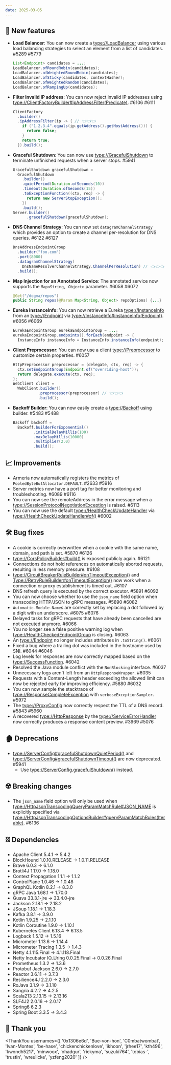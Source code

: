 ```yaml
---
date: 2025-03-05
---
```


## 🌟 New features

- **Load Balancer**: You can now create a <type://LoadBalancer> using various load balancing strategies to
  select an element from a list of candidates. #5289 #5779
  ```java
  List<Endpoint> candidates = ...;
  LoadBalancer.ofRoundRobin(candidates);
  LoadBalancer.ofWeightedRoundRobin(candidates);
  LoadBalancer.ofSticky(candidates, contextHasher);
  LoadBalancer.ofWeightedRandom(candidates);
  LoadBalancer.ofRampingUp(candidates);
  ```
- **Filter Invalid IP address**: You can now reject invalid IP addresses using
  <type://ClientFactoryBuilder#ipAddressFilter(Predicate)>. #6106 #6111
  ```java
  ClientFactory
    .builder()
    .ipAddressFilter(ip -> { // 👈👈👈
      if ("1.2.3.4".equals(ip.getAddress().getHostAddress())) {
        return false;
      }
      return true;
    }).build();
  ```
- **Graceful Shutdown**: You can now use <type://GracefulShutdown> to terminate unfinished requests
  when a server stops.  #5941
  ```java
  GracefulShutdown gracefulShutdown =
    GracefulShutdown
      .builder()
      .quietPeriod(Duration.ofSeconds(10))
      .timeout(Duration.ofSeconds(15))
      .toExceptionFunction((ctx, req) -> {
        return new ServerStopException();
      })
      .build();
  Server.builder()
        .gracefulShutdown(gracefulShutdown);
  ```
- **DNS Channel Strategy**: You can now set `datagramChannelStrategy` which provides an option to create a
  channel per-resolution for DNS queries. #6122 #6127
  ```java
  DnsAddressEndpointGroup
    .builder("foo.com")
    .port(8080)
    .datagramChannelStrategy(
      DnsNameResolverChannelStrategy.ChannelPerResolution) // 👈👈👈
    .build();
  ```
- **Map Injection for an Annotated Service**: The annotated service now supports the `Map<String, Object>`
  parameter. #6058 #6072
  ```java
  @Get("/dogma/repos")
  public String repos(@Param Map<String, Object> repoOptions) {...}
  ```
- **Eureka InstanceInfo**: You can now retrieve a Eureka <type://InstanceInfo> from an <type://Endpoint>
  via <type://InstanceInfo#instanceInfo(Endpoint)>. #6056 #6069
  ```java
  EurekaEndpointGroup eurekaEndpointGroup = ...;
  eurekaEndpointGroup.endpoints().forEach(endpoint -> {
    InstanceInfo instanceInfo = InstanceInfo.instanceInfo(endpoint); // 👈👈👈
  ```
- **Client Preprocessor**: You can now use a client <type://Preprocessor> to customize certain properties. #6057
  ```java
  HttpPreprocessor preprocessor = (delegate, ctx, req) -> {
    ctx.setEndpointGroup(Endpoint.of("overriding-host"));
    return delegate.execute(ctx, req);
  };
  WebClient client =
    WebClient.builder()
             .preprocessor(preprocessor) // 👈👈👈
             .build();
  ```
- **Backoff Builder**: You can now easily create a <type://Backoff> using builder. #5483 #5488
  ```java
  Backoff backoff =
    Backoff.builderForExponential()
           .initialDelayMillis(100)
           .maxDelayMillis(10000)
           .multiplier(2.0)
           .build();
  ```

## 📈 Improvements

- Armeria now automatically registers the metrics of `PooledByteBufAllocator.DEFAULT`. #2633 #5916
- Server metrics now have a port tag for better monitoring and troubleshooting. #6089 #6116
- You can now see the remoteAddress in the error message when a <type://SessionProtocolNegotiationException>
  is raised. #6113
- You can now use the default <type://HealthCheckUpdateHandler> via <type://HealthCheckUpdateHandler#of()> #6002

## 🛠️ Bug fixes

- A cookie is correctly overwritten when a cookie with the same name, domain, and path is set. #5870 #6126
- <type://CorsPolicyBuilder#build()> is exposed publicly again. #6121
- Connections do not hold references on automatically aborted requests, resulting in less memory pressure. #6108
- <type://CircuitBreakerRuleBuilder#onTimeoutException()> and <Type://RetryRuleBuilder#onTimeoutException()>
  now work when a connection or proxy establishment is timed out. #6107
- DNS refresh query is executed by the correct executor. #5891 #6092
- You can now choose whether to use the `json_name` field option when transcoding HTTP/JSON to gRPC messages. #5890 #6082
- `Automatic-Module-Name`s are correctly set by replacing a dot followed by a digit with an underscore. #6075 #6076
- Delayed tasks for gRPC requests that have already been cancelled are not executed anymore. #6066
- You no longer see a false positive warning log when <type://HealthCheckedEndpointGroup> is closing. #6063
- An <type://Endpoint> no longer includes attributes in `.toString()`. #6061
- Fixed a bug where a trailing dot was included in the hostname used by SNI. #6044 #6046
- Log levels for responses are now correctly mapped based on the <type://SuccessFunction>. #6042
- Resolved the Java module conflict with the `NonBlocking` interface. #6037
- Unnecessary logs aren't left from an `HttpResponseWrapper`. #6035
- Requests with a Content-Length header exceeding the allowed limit can now be rejected early
  for improving efficiency. #5880 #6032
- You can now sample the stacktrace of <type://ResponseCompleteException> with `verboseExceptionSampler`. #5972
- The <type://ProxyConfig> now correctly respect the TTL of a DNS record. #5843 #5960
- A recovered <type://HttpResponse> by the <type://ServiceErrorHandler> now correctly produces a response
  content preview. #3969 #5076

## 🏚️ Deprecations

- <type://ServerConfig#gracefulShutdownQuietPeriod()> and <type://ServerConfig#gracefulShutdownTimeout()>
  are now deprecated. #5941
  - Use <type://ServerConfig.gracefulShutdown()> instead.

## ☢️ Breaking changes

- The `json_name` field option will only be used when <type://HttpJsonTranscodingQueryParamMatchRule#JSON_NAME>
  is explicitly specified via <type://HttpJsonTranscodingOptionsBuilder#queryParamMatchRules(Iterable)>. #6136

## ⛓ Dependencies

- Apache Client 5.4.1 → 5.4.2
- BlockHound 1.0.10.RELEASE → 1.0.11.RELEASE
- Brave 6.0.3 → 6.1.0
- Brotli4J 1.17.0 → 1.18.0
- Context Propagation 1.1.1 → 1.1.2
- ControlPlane 1.0.46 → 1.0.48
- GraphQL Kotlin 8.2.1 → 8.3.0
- gRPC Java 1.68.1 → 1.70.0
- Guava 33.3.1-jre → 33.4.0-jre
- Jackson 2.18.1 → 2.18.2
- JSoup 1.18.1 → 1.18.3
- Kafka 3.8.1 → 3.9.0
- Kotlin 1.9.25 → 2.1.10
- Kotlin Coroutine 1.9.0 → 1.10.1
- Kubernetes Client 6.13.4 → 6.13.5
- Logback 1.5.12 → 1.5.16
- Micrometer 1.13.6 → 1.14.4
- Micrometer Tracing 1.3.5 → 1.4.3
- Netty 4.1.115.Final → 4.1.118.Final
- Netty Incubator IO_Uring 0.0.25.Final → 0.0.26.Final
- Prometheus 1.3.2 → 1.3.6
- Protobuf Jackson 2.6.0 → 2.7.0
- Reactor 3.6.11 → 3.7.3
- Resilience4J 2.2.0 → 2.3.0
- RxJava 3.1.9 → 3.1.10
- Sangria 4.2.2 → 4.2.5
- Scala213 2.13.15 → 2.13.16
- SLF4J2 2.0.16 → 2.0.17
- Spring6 6.2.3
- Spring Boot 3.3.5 → 3.4.3

## 🙇 Thank you

<ThankYou usernames={[
  '0x1306e6d',
  'Bue-von-hon',
  'C0mbatwombat',
  'Ivan-Montes',
  'be-hase',
  'chickenchickenlove',
  'ikhoon',
  'jrhee17',
  'kth496',
  'kwondh5217',
  'minwoox',
  'ohadgur',
  'rickyma',
  'suzuki764',
  'tobias-',
  'trustin',
  'wreulicke',
  'yzfeng2020'
]} />
